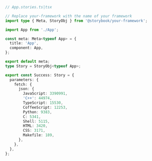 ```ts
// App.stories.ts|tsx

// Replace your-framework with the name of your framework
import type { Meta, StoryObj } from '@storybook/your-framework';

import App from './App';

const meta: Meta<typeof App> = {
  title: 'App',
  component: App,
};

export default meta;
type Story = StoryObj<typeof App>;

export const Success: Story = {
  parameters: {
    fetch: {
      json: {
        JavaScript: 3390991,
        'C++': 44974,
        TypeScript: 15530,
        CoffeeScript: 12253,
        Python: 9383,
        C: 5341,
        Shell: 5115,
        HTML: 3420,
        CSS: 3171,
        Makefile: 189,
      },
    },
  },
};
```
